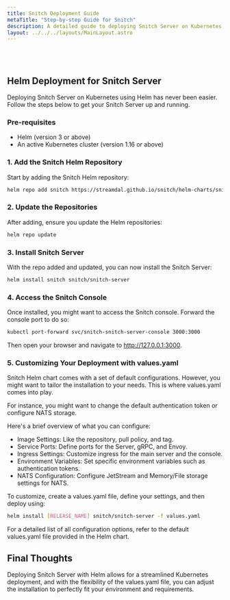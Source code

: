 ```yaml
---
title: Snitch Deployment Guide
metaTitle: "Step-by-step Guide for Snitch"
description: A detailed guide to deploying Snitch Server on Kubernetes, Docker, and AWS.
layout: ../../../layouts/MainLayout.astro
---
```

<br />
<br />

## Helm Deployment for Snitch Server

Deploying Snitch Server on Kubernetes using Helm has never been easier. Follow the steps below to get your Snitch Server up and running.

### **Pre-requisites**

- Helm (version 3 or above)
- An active Kubernetes cluster (version 1.16 or above)

### **1. Add the Snitch Helm Repository**

Start by adding the Snitch Helm repository:

```bash
helm repo add snitch https://streamdal.github.io/snitch/helm-charts/snitch-server
```

### **2. Update the Repositories**
After adding, ensure you update the Helm repositories:

```bash
helm repo update
```
### **3. Install Snitch Server**
With the repo added and updated, you can now install the Snitch Server:

```bash
helm install snitch snitch/snitch-server
```

### **4. Access the Snitch Console**

Once installed, you might want to access the Snitch console. Forward the console port to do so:

```bash
kubectl port-forward svc/snitch-snitch-server-console 3000:3000 
```

Then open your browser and navigate to http://127.0.0.1:3000.

### **5. Customizing Your Deployment with values.yaml**

Snitch Helm chart comes with a set of default configurations. However, you might want to tailor the installation to your needs. This is where values.yaml comes into play.

For instance, you might want to change the default authentication token or configure NATS storage.

Here's a brief overview of what you can configure:

* Image Settings: Like the repository, pull policy, and tag.
* Service Ports: Define ports for the Server, gRPC, and Envoy.
* Ingress Settings: Customize ingress for the main server and the console.
* Environment Variables: Set specific environment variables such as authentication tokens.
* NATS Configuration: Configure JetStream and Memory/File storage settings for NATS.


To customize, create a values.yaml file, define your settings, and then deploy using:

```bash
helm install [RELEASE_NAME] snitch/snitch-server -f values.yaml
```

For a detailed list of all configuration options, refer to the default values.yaml file provided in the Helm chart.

## Final Thoughts
Deploying Snitch Server with Helm allows for a streamlined Kubernetes deployment, and with the flexibility of the values.yaml file, you can adjust the installation to perfectly fit your environment and requirements.